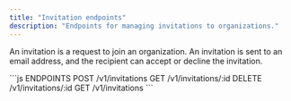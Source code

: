 ```yaml
---
title: "Invitation endpoints"
description: "Endpoints for managing invitations to organizations."
---
```



<EdgeeSdk />

An invitation is a request to join an organization. An invitation is sent to an email address, and the recipient can accept or decline the invitation.

<RequestExample>
```js ENDPOINTS
POST /v1/invitations
GET /v1/invitations/:id
DELETE /v1/invitations/:id 
GET /v1/invitations
```
</RequestExample>


